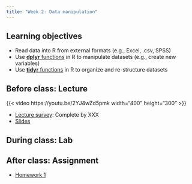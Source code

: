 ```yaml
---
title: "Week 2: Data manipulation"
---
```


## Learning objectives

* Read data into R from external formats (e.g., Excel, .csv, SPSS)
* Use [**dplyr** functions](https://dplyr.tidyverse.org/) in R to manipulate datasets (e.g., create new variables)
* Use [**tidyr** functions](https://tidyr.tidyverse.org/) in R to organize and re-structure datasets

## Before class: Lecture 

{{< video https://youtu.be/2YJ4wZd5pmk width="400" height="300" >}}

* [Lecture survey](){target="_blank"}: Complete by XXX
* [Slides](/_site/slides/Mult23-0.html){target="_blank"}
    
## During class: Lab


## After class: Assignment

* [Homework 1](../assignments/homework.html#homework-1)
